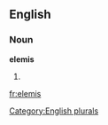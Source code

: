 
==English==

===Noun===
'''elemis'''

# {{plural of|[[elemi]]}}

[[Category:English plurals]]

[[fr:elemis]]